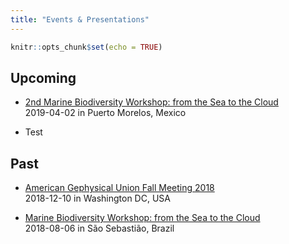 ```yaml
---
title: "Events & Presentations"
---
```


```r
knitr::opts_chunk$set(echo = TRUE)
```

## Upcoming

- [2nd Marine Biodiversity Workshop: from the Sea to the Cloud](https://marinebon.github.io/p2p-mexico-workshop/)<br>
  2019-04-02 in Puerto Morelos, Mexico
  
- Test

## Past


- [American Gephysical Union Fall Meeting 2018](https://drive.google.com/file/d/1nBVd1_TaaPAtr93JmA2pukWRb0MSLj3A/view?usp=sharing)<br>
  2018-12-10 in Washington DC, USA

- [Marine Biodiversity Workshop: from the Sea to the Cloud](https://marinebon.github.io/p2p-brazil-workshop/)<br>
  2018-08-06 in São Sebastião, Brazil


